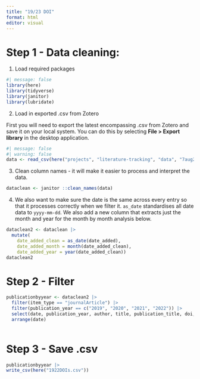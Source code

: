 ```yaml
---
title: "19/23 DOI"
format: html
editor: visual
---
```


# Step 1 - Data cleaning:

1.  Load required packages

```r
#| message: false
library(here)
library(tidyverse)
library(janitor)
library(lubridate)
```

2.  Load in exported .csv from Zotero

First you will need to export the latest encompassing .csv from Zotero and save it on your local system. You can do this by selecting **File \> Export library** in the desktop application.

```r
#| message: false
#| warning: false
data <- read_csv(here("projects", "literature-tracking", "data", "7aug23.csv"))
```

3.  Clean column names - it will make it easier to process and interpret the data.

```r
dataclean <- janitor ::clean_names(data) 
```

4.  We also want to make sure the date is the same across every entry so that it processes correctly when we filter it. `as_date` standardises all date data to `yyyy-mm-dd`. We also add a new column that extracts just the month and year for the month by month analysis below.

```r
dataclean2 <- dataclean |>
  mutate(
    date_added_clean = as_date(date_added),
    date_added_month = month(date_added_clean),
    date_added_year = year(date_added_clean)) 
dataclean2
```

# Step 2 - Filter

```r
publicationbyyear <- dataclean2 |>
  filter(item_type == "journalArticle") |>
  filter(publication_year == c("2019", "2020", "2021", "2022")) |>
  select(date, publication_year, author, title, publication_title, doi, url) |>
  arrange(date)
  
```

# Step 3 - Save .csv

```r
publicationbyyear |>
write_csv(here("1922DOIs.csv"))
```
